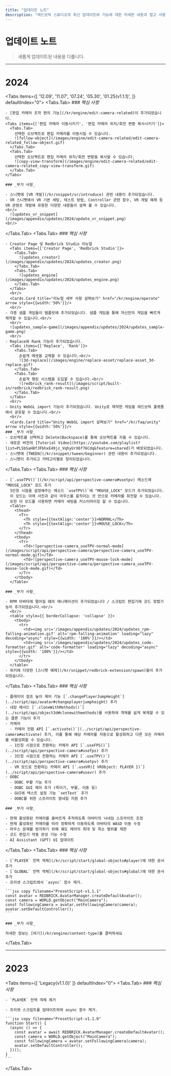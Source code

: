 ```yaml
---
title: "업데이트 노트"
description: "레드브릭 스튜디오의 최신 업데이트와 기능에 대한 자세한 내용과 참고 사항입니다."
---
```


# 업데이트 노트

> 새롭게 업데이트된 내용을 다룹니다.

---

# 2024
<Tabs items={[
  '12.09',
  '11.07',
  '07.24',
  '05.30',
  '01.25(v1.1.1)',
]} defaultIndex="0">
  <Tabs.Tab>
    ### _핵심 사항_

    - [편집 카메라 조작 편의 기능](/kr/engine/edit-camera-related)이 추가되었습니다.
    <Tabs items={['편집 카메라 이동시키기', '편집 카메라 위치/회전 변환 복사시키기']}>
      <Tabs.Tab>
        선택한 오브젝트로 편집 카메라를 이동시킬 수 있습니다.
        ![follow-object](/images/engine/edit-camera-related/edit-camera-related_follow-object.gif)
      </Tabs.Tab>
      <Tabs.Tab>
        선택한 오브젝트로 편집 카메라 위치/회전 변환을 복사할 수 있습니다.
        ![copy-view-transform](/images/engine/edit-camera-related/edit-camera-related_copy-view-transform.gif)
      </Tabs.Tab>
    </Tabs>

    ### _부가 사항_

    - 스니펫에 [VR 개발](/kr/snippet/vr/introduce) 관련 내용이 추가되었습니다.
    - VR 스니펫에서 VR 기본 세팅, 테스트 방법, Controller 관련 함수, VR 개발 예제 등 VR 콘텐츠 개발에 유용한 다양한 내용들이 살펴 볼 수 있습니다.  
    <br/>
      ![updates_vr_snippet](/images/appendix/updates/2024/update_vr_snippet.png)
    <br/>
  </Tabs.Tab>
  <Tabs.Tab>
    ### _핵심 사항_

    - Creator Page 및 Redbrick Studio 리뉴얼
      <Tabs items={['Creator Page', 'Redbrick Studio']}>
        <Tabs.Tab>
          ![updates_creator](/images/appendix/updates/2024/updates_creator.png)
        </Tabs.Tab>
        <Tabs.Tab>
          ![updates_engine](/images/appendix/updates/2024/updates_engine.png)
        </Tabs.Tab>
      </Tabs>
      <br/>
      <Cards.Card title="리뉴얼 세부 사항 살펴보기" href="/kr/engine/operate" arrow style={{width:'50%'}}/>
      <br/>
    - 각종 샘플 게임들이 템플릿에 추가되었습니다. 샘플 게임을 통해 자신만의 게임을 빠르게 제작할 수 있습니다.<br/>
      <br/>
      ![updates_sample-game](/images/appendix/updates/2024/updates_sample-game.png)
      <br/>
    - Replace와 Rank 기능이 추가되었습니다.
      <Tabs items={['Replace', 'Rank']}>
        <Tabs.Tab>
          손쉽게 에셋을 교체할 수 있습니다.<br/>
          ![3d-replace](/images/engine/replace-asset/replace-asset_3d-replace.gif)
        </Tabs.Tab>
        <Tabs.Tab>
          손쉽게 랭킹 시스템을 도입할 수 있습니다.<br/>
          ![redbrick_rank-result](/images/script/built-in/redbrick/redbrick_rank-result.png)
        </Tabs.Tab>
      </Tabs>
      <br/>
    - Unity WebGL import 기능이 추가되었습니다. Unity로 제작한 게임을 레드브릭 플랫폼에서 공유할 수 있습니다.<br/>
      <br/>
      <Cards.Card title="Unity WebGL import 살펴보기" href="/kr/faq/unity" arrow style={{width:'50%'}}/>
    ### _부가 사항_
    - 오브젝트를 선택하고 Delete(Backspace)를 통해 오브젝트를 지울 수 있습니다.
    - 새로운 버전의 [Tutorial Video](https://youtube.com/playlist?list=PLSbSaH8fJFbhxE49jz_VqhyUrX6f76Cdq&feature=shared)가 배포되었습니다.
    - 스니펫에 [TWEEN](/kr/snippet/tween/beginner) 관련 내용이 추가되었습니다.
    - 스니펫이 추가되고 카테고리별로 정리되었습니다.
  </Tabs.Tab>
  <Tabs.Tab>
    ### _핵심 사항_

    - [`.useTPV()`](/kr/script/api/perspective-camera#usetpv) 메소드에 "MOUSE_LOCK" 모드 추가  
      3인칭 시점을 설정해주는 메소드 `useTPV()`에 "MOUSE_LOCK" 모드가 추가되었습니다.  
      이 모드는 아래 사진과 같이 마우스를 움직이는 것 만으로 카메라를 회전할 수 있습니다.  
      또한 이 모드를 사용하면 카메라 세팅을 커스터마이징 할 수 있습니다.
      <Table>
        <thead>
          <Tr>
            <Th style={{textAlign:'center'}}>NORMAL</Th>
            <Th style={{textAlign:'center'}}>MOUSE_LOCK</Th>
          </Tr>
        </thead>
        <tbody>
          <Tr>
            <Td>![perspective-camera_useTPV-normal-mode](/images/script/api/perspective-camera/perspective-camera_useTPV-normal-mode.gif)</Td>
            <Td>![perspective-camera_useTPV-mouse-lock-mode](/images/script/api/perspective-camera/perspective-camera_useTPV-mouse-lock-mode.gif)</Td>
          </Tr>
        </tbody>
      </Table>

    ### _부가 사항_

    - RPM 아바타에 떨어질 떄의 애니메이션이 추가되었습니다 / 스크립트 편집기에 코드 정렬기능이 추가되었습니다.<br/>
      <br/>
      <table style={{ borderCollapse: 'collapse' }}>
        <tbody>
          <tr>
            <td><img src='/images/appendix/updates/2024/updates_rpm-falling-animation.gif' alt='rpm-falling-animation' loading="lazy" decoding="async" style={{width: '100%'}}/></td>
            <td><img src='/images/appendix/updates/2024/updates_code-formatter.gif' alt='code-formatter' loading="lazy" decoding="async" style={{width: '100%'}}/></td>
          </tr>
        </tbody>
      </table>
    - 위키에 다양한 [스니펫 예제](/kr/snippet/redbrick-extension/spawn)들이 추가되었습니다.
  </Tabs.Tab>
  <Tabs.Tab>
    ### _핵심 사항_

    - 플레이어 점프 높이 제어 기능 [`.changePlayerJumpHeight`](../script/api/avatar#changeplayerjumpheight) 추가
    - 내장 메서드 [`.cloneWithMethods()`](../script/api/object3d#clonewithmethods)를 사용하여 객체를 쉽게 복제할 수 있는 클론 기능이 추가
    - 카메라
      - 카메라 전환 API [`.activate()`](../script/api/perspective-camera#activate) 추가, 이를 통해 해당 카메라를 자동으로 활성화하고 다른 모든 카메라를 비활성화할 수 있습니다.
      - 1인칭 시점으로 전환하는 카메라 API [`.useFPS()`](../script/api/perspective-camera#usefps) 추가
      - 3인칭 시점으로 전환하는 카메라 API [`.useTPV()`](../script/api/perspective-camera#usetpv) 추가
      - VR 모드로 전환하는 카메라 API [`.useVR({ VRObject: PLAYER })`](../script/api/perspective-camera#usevr) 추가
    - OOBC
      - OOBC 부활 기능 추가
      - OOBC GUI 제어 추가 (죽이기, 부활, 이동 등)
      - GUI에 텍스트 설정 기능 `setText` 추가
      - OOBC를 위한 스프라이트 썸네일 지원 추가

    ### _부가 사항_

    - 현재 활성화된 카메라를 올바르게 추적하도록 아바타의 닉네임 스프라이트 조정
    - 현재 활성화된 카메라를 따라 정확하게 이동하도록 아바타의 WASD 이동 수정
    - 마우스 문제를 방지하기 위해 궤도 제어의 최대 및 최소 범위를 제한
    - 코드 편집기 자동 완성 기능 수정
    - AI Assistant (GPT) UI 업데이트
  </Tabs.Tab>
  <Tabs.Tab>
    ### _핵심 사항_

    - [`PLAYER` 전역 객체](/kr/script/start/global-objects#player)에 대한 문서 추가
    - [`GLOBAL` 전역 객체](/kr/script/start/global-objects#global)에 대한 문서 추가
    - 프리셋 스크립트에서 `async` 함수 제거.

    ```jsx copy filename="PresetScript-v1.1.1"
    const avatar = REDBRICK.AvatarManager.createDefaultAvatar();
    const camera = WORLD.getObject("MainCamera");
    const followingCamera = avatar.setFollowingCamera(camera);
    avatar.setDefaultController();
    ```

    ### _부가 사항_

    자세한 정보는 [여기](/kr/engine/content-type)를 클릭하세요
  </Tabs.Tab>
</Tabs>

---

# 2023

<Tabs items={[ 'Legacy(v1.1.0)' ]} defaultIndex="0">
  <Tabs.Tab>
    ### _핵심 사항_

    - `PLAYER` 전역 객체 제거

    - 프리셋 스크립트를 업데이트하여 async 함수 제거.

    ```jsx copy filename="PresetScript-v1.1.0"
    function Start() {
      (async () => {
        const avatar = await REDBRICK.AvatarManager.createDefaultAvatar();
        const camera = WORLD.getObject("MainCamera");
        const followingCamera = avatar.setFollowingCamera(camera);
        avatar.setDefaultController();
      })();
    }
    ```
  </Tabs.Tab>
</Tabs>